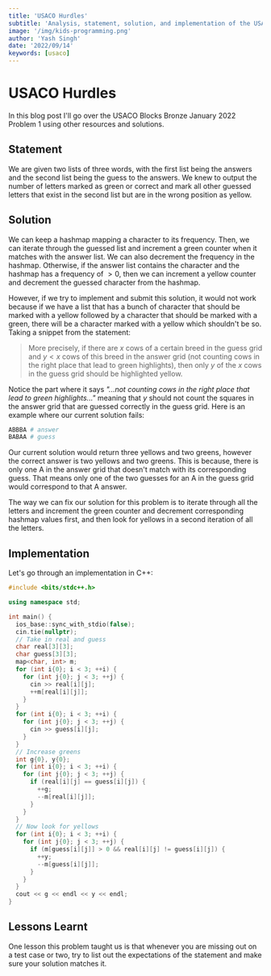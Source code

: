 ```yaml
---
title: 'USACO Hurdles'
subtitle: 'Analysis, statement, solution, and implementation of the USACO January 2022 Bronze Problem 1, Hurdles'
image: '/img/kids-programming.png'
author: 'Yash Singh'
date: '2022/09/14'
keywords: [usaco]
---
```


# USACO Hurdles

In this blog post I'll go over the USACO Blocks Bronze January 2022 Problem 1 using other resources and solutions.

## Statement

We are given two lists of three words, with the first list being the answers and the second list being the guess to the answers. We knew to output the number of letters marked as green or correct and mark all other guessed letters that exist in the second list but are in the wrong position as yellow.

## Solution

We can keep a hashmap mapping a character to its frequency. Then, we can iterate through the guessed list and increment a green counter when it matches with the answer list. We can also decrement the frequency in the hashmap. Otherwise, if the answer list contains the character and the hashmap has a frequency of $>0$, then we can increment a yellow counter and decrement the guessed character from the hashmap.

However, if we try to implement and submit this solution, it would not work because if we have a list that has a bunch of character that should be marked with a yellow followed by a character that should be marked with a green, there will be a character marked with a yellow which shouldn't be so. Taking a snippet from the statement:

> More precisely, if there are $x$ cows of a certain breed in the guess grid and $y<x$ cows of this breed in the answer grid (not counting cows in the right place that lead to green highlights), then only $y$ of the $x$ cows in the guess grid should be highlighted yellow.

Notice the part where it says _"...not counting cows in the right place that lead to green highlights..."_ meaning that $y$ should not count the squares in the answer grid that are guessed correctly in the guess grid. Here is an example where our current solution fails:

```bash
ABBBA # answer
BABAA # guess
```

Our current solution would return three yellows and two greens, however the correct answer is two yellows and two greens. This is because, there is only one A in the answer grid that doesn't match with its corresponding guess. That means only one of the two guesses for an A in the guess grid would correspond to that A answer.

The way we can fix our solution for this problem is to iterate through all the letters and increment the green counter and decrement corresponding hashmap values first, and then look for yellows in a second iteration of all the letters.

## Implementation

Let's go through an implementation in C++:

```cpp showLineNumbers
#include <bits/stdc++.h>

using namespace std;

int main() {
  ios_base::sync_with_stdio(false);
  cin.tie(nullptr);
  // Take in real and guess
  char real[3][3];
  char guess[3][3];
  map<char, int> m;
  for (int i{0}; i < 3; ++i) {
    for (int j{0}; j < 3; ++j) {
      cin >> real[i][j];
      ++m[real[i][j]];
    }
  }
  for (int i{0}; i < 3; ++i) {
    for (int j{0}; j < 3; ++j) {
      cin >> guess[i][j];
    }
  }
  // Increase greens
  int g{0}, y{0};
  for (int i{0}; i < 3; ++i) {
    for (int j{0}; j < 3; ++j) {
      if (real[i][j] == guess[i][j]) {
        ++g;
        --m[real[i][j]];
      }
    }
  }
  // Now look for yellows
  for (int i{0}; i < 3; ++i) {
    for (int j{0}; j < 3; ++j) {
      if (m[guess[i][j]] > 0 && real[i][j] != guess[i][j]) {
        ++y;
        --m[guess[i][j]];
      }
    }
  }
  cout << g << endl << y << endl;
}
```

## Lessons Learnt

One lesson this problem taught us is that whenever you are missing out on a test case or two, try to list out the expectations of the statement and make sure your solution matches it.
